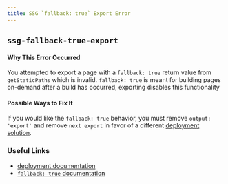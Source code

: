 ```yaml
---
title: SSG `fallback: true` Export Error
---
```


## `ssg-fallback-true-export`

#### Why This Error Occurred

You attempted to export a page with a `fallback: true` return value from `getStaticPaths` which is invalid. `fallback: true` is meant for building pages on-demand after a build has occurred, exporting disables this functionality

#### Possible Ways to Fix It

If you would like the `fallback: true` behavior, you must remove `output: 'export'` and remove `next export` in favor of a different [deployment solution](/docs/deployment).

### Useful Links

- [deployment documentation](/docs/deployment#vercel-recommended)
- [`fallback: true` documentation](/docs/api-reference/data-fetching/get-static-paths#fallback-true)
